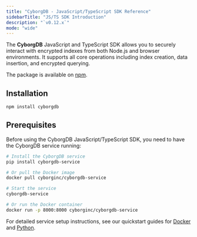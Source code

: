 ```yaml
---
title: "CyborgDB - JavaScript/TypeScript SDK Reference"
sidebarTitle: "JS/TS SDK Introduction"
description: "`v0.12.x`"
mode: "wide"
---
```


The **CyborgDB** JavaScript and TypeScript SDK allows you to securely interact with encrypted indexes from both Node.js and browser environments. It supports all core operations including index creation, data insertion, and encrypted querying.

The package is available on [npm](https://www.npmjs.com/package/cyborgdb).

## Installation

```bash
npm install cyborgdb
```

## Prerequisites

Before using the CyborgDB JavaScript/TypeScript SDK, you need to have the CyborgDB service running:

```bash
# Install the CyborgDB service
pip install cyborgdb-service

# Or pull the Docker image
docker pull cyborginc/cyborgdb-service

# Start the service
cyborgdb-service

# Or run the Docker container
docker run -p 8000:8000 cyborginc/cyborgdb-service
```

For detailed service setup instructions, see our quickstart guides for [Docker](../guides/intro/quickstart-docker) and [Python](../guides/intro/quickstart-python).
